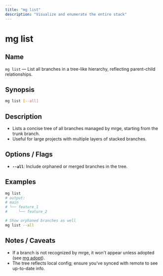 ```yaml
---
title: "mg list"
description: "Visualize and enumerate the entire stack"
---
```


# mg list

## Name

`mg list` — List all branches in a tree-like hierarchy, reflecting parent-child relationships.

## Synopsis

```bash
mg list [--all]
```

## Description

- Lists a concise tree of all branches managed by mrge, starting from the trunk branch.
- Useful for large projects with multiple layers of stacked branches.

## Options / Flags

- **`--all`**: Include orphaned or merged branches in the tree.

## Examples

```bash
mg list
# output:
# main
# └── feature_1
#     └── feature_2

# Show orphaned branches as well
mg list --all
```

## Notes / Caveats

- If a branch is not recognized by mrge, it won't appear unless adopted (see [mg adopt](/reference/mg-adopt)).
- The tree reflects local config; ensure you've synced with remote to see up-to-date info.
